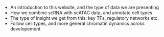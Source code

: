 - An introduction to this website, and the type of data we are presenting
- How we combine scRNA with scATAC data, and annotate cell types
- The type of insight we get from this: key TFs, regulatory networks etc. 
- Follow cell types, and more general chromatin dynamics across developement 


<!-- ## The developing fly brain -->

<!-- - graphical abstract & a quick description of the peoject  -->
<!-- - what is a regulatory network -->

<!-- TO DO: Figure out how to set figure size :D  -->
<!-- ![](img/reg_network.png) -->

<!-- ![](img/development.png) -->



